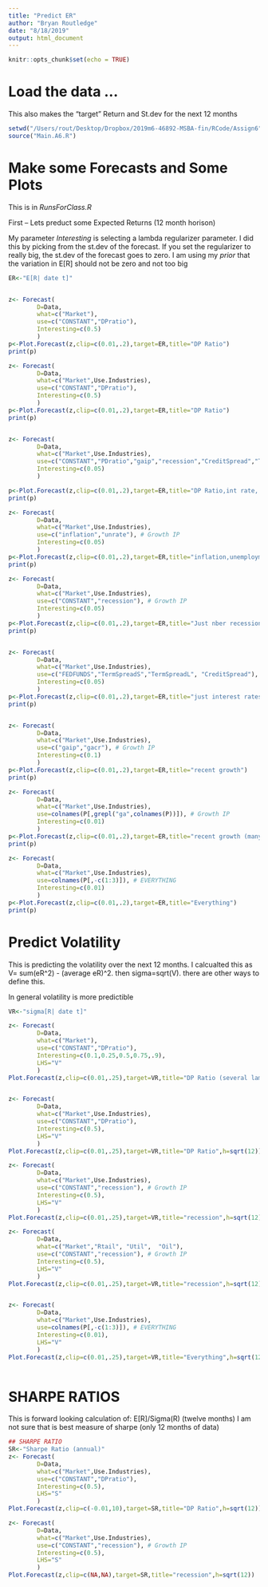 ```yaml
---
title: "Predict ER"
author: "Bryan Routledge"
date: "8/18/2019"
output: html_document
---
```


```r
knitr::opts_chunk$set(echo = TRUE)
```

# Load the data ... 
This also makes the "target" Return and St.dev for the next 12 months

```r
setwd("/Users/rout/Desktop/Dropbox/2019m6-46892-MSBA-fin/RCode/Assign6") 
source("Main.A6.R")

```

# Make some Forecasts and Some Plots 
This is in *RunsForClass.R* 

First -- Lets preduct some Expected Returns (12 month horison)

My parameter *Interesting* is selecting a lambda regularizer parameter.
I did this by picking from the st.dev of the forecast.  If you set
the regularizer to really big, the st.dev of the forecast goes to zero.
I am using my *prior* that the variation in E[R] should not be zero and not too big

```r
ER<-"E[R| date t]"


z<- Forecast(
		D=Data,
		what=c("Market"),
		use=c("CONSTANT","DPratio"),
		Interesting=c(0.5)   
		)
p<-Plot.Forecast(z,clip=c(0.01,.2),target=ER,title="DP Ratio")
print(p)

z<- Forecast(
		D=Data,
		what=c("Market",Use.Industries),
		use=c("CONSTANT","DPratio"),
		Interesting=c(0.5)   
		)
p<-Plot.Forecast(z,clip=c(0.01,.2),target=ER,title="DP Ratio")
print(p)


z<- Forecast(
		D=Data,
		what=c("Market",Use.Industries),
		use=c("CONSTANT","PDratio","gaip","recession","CreditSpread","TermSpreadL","unrate"),
		Interesting=c(0.05)
		)

p<-Plot.Forecast(z,clip=c(0.01,.2),target=ER,title="DP Ratio,int rate, unemployment")		
print(p)

z<- Forecast(
		D=Data,
		what=c("Market",Use.Industries),
		use=c("inflation","unrate"), # Growth IP 
		Interesting=c(0.05)
		)
p<-Plot.Forecast(z,clip=c(0.01,.2),target=ER,title="inflation,unemployment")
print(p)

z<- Forecast(
		D=Data,
		what=c("Market",Use.Industries),
		use=c("CONSTANT","recession"), # Growth IP 
		Interesting=c(0.05)
		)
p<-Plot.Forecast(z,clip=c(0.01,.2),target=ER,title="Just nber recession {1,0}")
print(p)


z<- Forecast(
		D=Data,
		what=c("Market",Use.Industries),
		use=c("FEDFUNDS","TermSpreadS","TermSpreadL", "CreditSpread"), # Growth IP 
		Interesting=c(0.05)
		)
p<-Plot.Forecast(z,clip=c(0.01,.2),target=ER,title="just interest rates")
print(p)


z<- Forecast(
		D=Data,
		what=c("Market",Use.Industries),
		use=c("gaip","gacr"), # Growth IP 
		Interesting=c(0.1)
		)
p<-Plot.Forecast(z,clip=c(0.01,.2),target=ER,title="recent growth")
print(p)

z<- Forecast(
		D=Data,
		what=c("Market",Use.Industries),
		use=colnames(P[,grepl("ga",colnames(P))]), # Growth IP 
		Interesting=c(0.01)
		)
p<-Plot.Forecast(z,clip=c(0.01,.2),target=ER,title="recent growth (many)")	
print(p)

z<- Forecast(
		D=Data,
		what=c("Market",Use.Industries),
		use=colnames(P[,-c(1:3)]), # EVERYTHING
		Interesting=c(0.01)
		)
p<-Plot.Forecast(z,clip=c(0.01,.2),target=ER,title="Everything")		
print(p)


```

# Predict Volatility

This is predicting the volatility over the next 12 months.  I calcualted this as V= sum(eR^2) - (average eR)^2. then sigma=sqrt(V).  there are other ways to define this.  

In general volatility is more predictible

```r

VR<-"sigma[R| date t]"

z<- Forecast(
		D=Data,
		what=c("Market"),
		use=c("CONSTANT","DPratio"),
		Interesting=c(0.1,0.25,0.5,0.75,.9),
		LHS="V"
		)
Plot.Forecast(z,clip=c(0.01,.25),target=VR,title="DP Ratio (several lambda)",h=sqrt(12),highlight="")


z<- Forecast(
		D=Data,
		what=c("Market",Use.Industries),
		use=c("CONSTANT","DPratio"),
		Interesting=c(0.5),
		LHS="V"
		)
Plot.Forecast(z,clip=c(0.01,.25),target=VR,title="DP Ratio",h=sqrt(12))

z<- Forecast(
		D=Data,
		what=c("Market",Use.Industries),
		use=c("CONSTANT","recession"), # Growth IP 
		Interesting=c(0.5),
		LHS="V"
		)
Plot.Forecast(z,clip=c(0.01,.25),target=VR,title="recession",h=sqrt(12))

z<- Forecast(
		D=Data,
		what=c("Market","Rtail", "Util",  "Oil"),
		use=c("CONSTANT","recession"), # Growth IP 
		Interesting=c(0.5),
		LHS="V"
		)
Plot.Forecast(z,clip=c(0.01,.25),target=VR,title="recession",h=sqrt(12))


z<- Forecast(
		D=Data,
		what=c("Market",Use.Industries),
		use=colnames(P[,-c(1:3)]), # EVERYTHING
		Interesting=c(0.01),
		LHS="V"
		)
Plot.Forecast(z,clip=c(0.01,.25),target=VR,title="Everything",h=sqrt(12))
	

```

# SHARPE RATIOS
This is forward looking calculation of: E[R]/Sigma(R)  (twelve months)
I am not sure that is best measure of sharpe (only 12 months of data)

```r

## SHARPE RATIO
SR<-"Sharpe Ratio (annual)"
z<- Forecast(
		D=Data,
		what=c("Market",Use.Industries),
		use=c("CONSTANT","DPratio"),
		Interesting=c(0.5),
		LHS="S"
		)
Plot.Forecast(z,clip=c(-0.01,10),target=SR,title="DP Ratio",h=sqrt(12))

z<- Forecast(
		D=Data,
		what=c("Market",Use.Industries),
		use=c("CONSTANT","recession"), # Growth IP 
		Interesting=c(0.5),
		LHS="S"
		)
Plot.Forecast(z,clip=c(NA,NA),target=SR,title="recession",h=sqrt(12))
	

```
